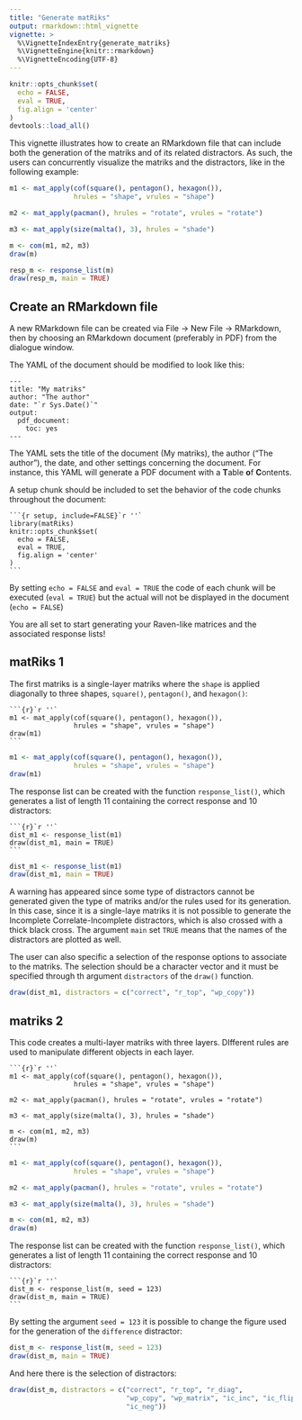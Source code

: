 ```yaml
---
title: "Generate matRiks"
output: rmarkdown::html_vignette
vignette: >
  %\VignetteIndexEntry{generate_matriks}
  %\VignetteEngine{knitr::rmarkdown}
  %\VignetteEncoding{UTF-8}
---
```


```r
knitr::opts_chunk$set(
  echo = FALSE,
  eval = TRUE, 
  fig.align = 'center'
)
devtools::load_all()
```


This vignette illustrates how to create an RMarkdown file that can include both the generation of the matriks and of its related distractors. As such, the users can concurrently visualize the matriks and the distractors, like in the following example: 

```r
m1 <- mat_apply(cof(square(), pentagon(), hexagon()), 
                hrules = "shape", vrules = "shape")

m2 <- mat_apply(pacman(), hrules = "rotate", vrules = "rotate")

m3 <- mat_apply(size(malta(), 3), hrules = "shade")

m <- com(m1, m2, m3)
draw(m)
```

```r
resp_m <- response_list(m)
draw(resp_m, main = TRUE)

```

## Create an RMarkdown file 

A new RMarkdown file can be created via File $\rightarrow$ New File $\rightarrow$ RMarkdown, then by choosing an RMarkdown document (preferably in PDF) from the dialogue window. 

The YAML of the document should be modified to look like this: 

````
---
title: "My matriks"
author: "The author"
date: "`r Sys.Date()`"
output:
  pdf_document:
    toc: yes
---
````

The YAML sets the title of the document (My matriks), the author ("The author"), the date, and other settings concerning the document. For instance, this YAML will generate a PDF document with a **T**able **o**f **C**ontents. 

A setup chunk should be included to set the behavior of the code chunks throughout the document: 

````
```{r setup, include=FALSE}`r ''`
library(matRiks)
knitr::opts_chunk$set(
  echo = FALSE,
  eval = TRUE, 
  fig.align = 'center'
)
```
````

By setting `echo = FALSE` and `eval = TRUE` the code of each chunk will be executed (`eval = TRUE`) but the actual will not be displayed in the document (`echo = FALSE`)

You are all set to start generating your Raven-like matrices and the associated response lists!

## matRiks 1

The first matriks is a single-layer matriks where the `shape` is applied diagonally to three shapes, `square()`, `pentagon()`, and `hexagon()`:

````
```{r}`r ''`
m1 <- mat_apply(cof(square(), pentagon(), hexagon()), 
                hrules = "shape", vrules = "shape")
draw(m1)
```
````

```r
m1 <- mat_apply(cof(square(), pentagon(), hexagon()), 
                hrules = "shape", vrules = "shape")
draw(m1)
```

The response list can be created with the function `response_list()`, which generates a list of length 11 containing the correct response and 10 distractors:

````
```{r}`r ''`
dist_m1 <- response_list(m1)
draw(dist_m1, main = TRUE)
```
````

```r
dist_m1 <- response_list(m1)
draw(dist_m1, main = TRUE)
```

A warning has appeared since some type of distractors cannot be generated given the type of matriks and/or the rules used for its generation. In this case, since it is a single-laye matriks it is not possible to generate the Incomplete Correlate-Incomplete distractors, which is also crossed with a thick black cross. The argument `main` set `TRUE` means that the names of the distractors are plotted as well. 

The user can also specific a selection of the response options to associate to the matriks. The selection should be a character vector and it must be specified through th argument `distractors` of the `draw()` function. 

```r
draw(dist_m1, distractors = c("correct", "r_top", "wp_copy"))
```
## matriks 2

This code creates a multi-layer matriks with three layers. DIfferent rules are used to manipulate different objects in each layer. 

````
```{r}`r ''`
m1 <- mat_apply(cof(square(), pentagon(), hexagon()), 
                hrules = "shape", vrules = "shape")

m2 <- mat_apply(pacman(), hrules = "rotate", vrules = "rotate")

m3 <- mat_apply(size(malta(), 3), hrules = "shade")

m <- com(m1, m2, m3)
draw(m)
```
````

```r
m1 <- mat_apply(cof(square(), pentagon(), hexagon()), 
                hrules = "shape", vrules = "shape")

m2 <- mat_apply(pacman(), hrules = "rotate", vrules = "rotate")

m3 <- mat_apply(size(malta(), 3), hrules = "shade")

m <- com(m1, m2, m3)
draw(m)
```

The response list can be created with the function `response_list()`, which generates a list of length 11 containing the correct response and 10 distractors:

````
```{r}`r ''`
dist_m <- response_list(m, seed = 123)
draw(dist_m, main = TRUE)
```
````

By setting the argument `seed = 123` it is possible to change the figure used for the generation of the `difference` distractor:

```r
dist_m <- response_list(m, seed = 123)
draw(dist_m, main = TRUE)
```

And here there is the selection of distractors:


```r
draw(dist_m, distractors = c("correct", "r_top", "r_diag",  
                             "wp_copy", "wp_matrix", "ic_inc", "ic_flip", 
                             "ic_neg"))
```

